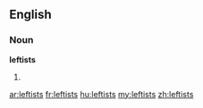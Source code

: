 ==English==

===Noun===
'''leftists'''

# {{plural of|[[leftist]]}}

[[ar:leftists]]
[[fr:leftists]]
[[hu:leftists]]
[[my:leftists]]
[[zh:leftists]]